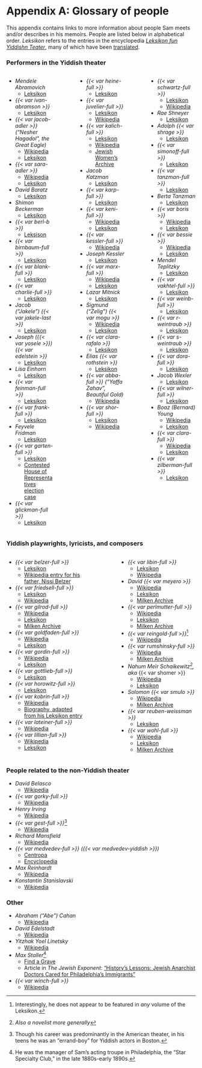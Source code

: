# Appendix A: Glossary of people {.unnumbered}

This appendix contains links to more information about people Sam meets and/or describes in his memoirs.
People are listed below in alphabetical order.
_Leksikon_ refers to the entries in the encyclopedia [_Leksikon fun Yiddishn Teater_](https://en.wikipedia.org/wiki/Leksikon_fun_yidishn_teater), many of which have been [translated](https://www.museumoffamilyhistory.com/yt/lex-biography.htm).

### Performers in the Yiddish theater

:::: {.columns}

::: {.column width="30%"}


- _Mendele Abramovich_
  - [Leksikon](https://www.museumoffamilyhistory.com/yt/lex/A/abramovich-max.htm)
- _{{< var ivan-abramson >}}_
  - [Leksikon](https://www.museumoffamilyhistory.com/yt/lex/A/abramson-ivan.htm)
- _{{< var jacob-adler >}} ("Nesher Hagadol", the Great Eagle)_
  - [Wikipedia](https://en.wikipedia.org/wiki/Jacob_Pavlovich_Adler)
  - [Leksikon](https://www.museumoffamilyhistory.com/yt/lex/A/adler-jacob-p.htm)
- _{{< var sara-adler >}}_
  - [Wikipedia](https://en.wikipedia.org/wiki/Sara_Adler)
  - [Leksikon](https://www.museumoffamilyhistory.com/yt/lex/A/adler-sarah.htm)
- _David Baratz_
  - [Leksikon](https://www.museumoffamilyhistory.com/yt/lex/B/baratz-david.htm)
- _Shimon Beckerman_
  - [Leksikon](https://www.museumoffamilyhistory.com/yt/lex/B/bekerman-simeon.htm)
- _{{< var berl-b >}}_
  - [Leksison](https://www.museumoffamilyhistory.com/yt/lex/B/bernstein-berl.htm)
- _{{< var birnbaum-full >}}_
  - [Leksikon](https://www.museumoffamilyhistory.com/yt/lex/B/birnbaum-louis.htm)
- _{{< var blank-full >}}_
  - [Leksikon](https://www.museumoffamilyhistory.com/yt/lex/B/blank-leon.htm)
- _{{< var charlie-full >}}_
  - [Leksikon](https://www.museumoffamilyhistory.com/yt/lex/C/cohan-charlie.htm)
- _Jacob ("Jakele") {{< var jakele-last >}}_
  - [Leksikon](https://www.museumoffamilyhistory.com/yt/lex/C/cone-jacob.htm)
- _Joseph ({{< var yosele >}}) {{< var edelstein >}}_
  - [Leksikon](https://www.museumoffamilyhistory.com/yt/lex/E/edelstein-joseph.htm)
- _Lisa Einhorn_
  - [Leksikon](https://www.museumoffamilyhistory.com/yt/lex/E/einhorn-lisa.htm)
- _{{< var feinman-full >}}_
  - [Leksikon](https://www.museumoffamilyhistory.com/yt/lex/F/feinman-sigmund.htm)
- _{{< var frank-full >}}_
  - [Leksikon](https://www.museumoffamilyhistory.com/yt/lex/F/frank-jacob.htm)
- _Feyvele Fridman_
  - [Leksikon](https://www.museumoffamilyhistory.com/yt/lex/F/fridman-feyvele.htm)
- _{{< var garten-full >}}_
  - [Leksikon](https://www.museumoffamilyhistory.com/yt/lex/G/gartenstein-jacob.htm)
  - [Contested House of Representatives election case](https://www.amazon.com/Contested-Election-Jacob-Gartenstein-Adolph-Sabath/dp/0265117615)
- _{{< var glickman-full >}}_
  - [Leksikon](https://www.museumoffamilyhistory.com/yt/lex/G/glickman-elias.htm)
:::

::: {.column width="5%"}
:::

::: {.column width="30%"}

- _{{< var heine-full >}}_
  - [Leksikon](https://www.museumoffamilyhistory.com/yt/lex/H/heine-chaimovich-morris.htm)
- _{{< var juvelier-full >}}_
  - [Leksikon](https://www.museumoffamilyhistory.com/yt/lex/J/juvelier-kalmen.htm)
  - [Wikipedia](https://en.wikipedia.org/wiki/Kalman_Juvelier)
- _{{< var kalich-full >}}_
  - [Leksikon](https://www.museumoffamilyhistory.com/yt/lex/K/kalich-bertha.htm)
  - [Wikipedia](https://en.wikipedia.org/wiki/Bertha_Kalich)
  - [Jewish Women's Archive](https://jwa.org/encyclopedia/article/kalich-bertha)
- _Jacob Katzman_
  - [Leksikon](https://www.museumoffamilyhistory.com/yt/lex/K/katzman-jacob.htm)
- _{{< var karp-full >}}_
  - [Leksikon](https://www.museumoffamilyhistory.com/yt/lex/K/karp-max.htm)
- _{{< var keni-full >}}_
  - [Wikipedia](https://en.wikipedia.org/wiki/Keni_Liptzin)
  - [Leksikon](https://www.museumoffamilyhistory.com/yt/lex/L/lipzin-keni.htm)
- _{{< var kessler-full >}}_
  - [Wikipedia](https://en.wikipedia.org/wiki/David_Kessler_(actor))
- _Joseph Kessler_
  - [Leksikon](https://www.museumoffamilyhistory.com/yt/lex/K/kessler-joseph.htm)
- _{{< var marx-full >}}_
  - [Wikipedia](https://en.wikipedia.org/wiki/Rudolph_Marks)
  - [Leksikon](https://www.museumoffamilyhistory.com/yt/lex/M/marks-rudolph.htm)
- _Lazar Mitnick_
  - [Leksikon](https://www.museumoffamilyhistory.com/yt/lex/M/mitnick-leiser.htm)
- _Sigmund ("Zelig") {{< var mogu >}}_
  - [Wikipedia](https://en.wikipedia.org/wiki/Sigmund_Mogulesko)
  - [Leksikon](https://www.museumoffamilyhistory.com/yt/lex/M/mogulesko-sigmund.htm)
- _{{< var clara-rafalo >}}_
  - [Leksikon](https://www.museumoffamilyhistory.com/yt/lex/R/rafalo-clara.htm)
- _Elias {{< var rothstein >}}_
  - [Leksikon](https://www.museumoffamilyhistory.com/yt/lex/R/rothstein-elias.htm)
- _{{< var abba-full >}} ("Yaffa Zahav", Beautiful Gold)_
  - [Wikipedia](https://en.wikipedia.org/wiki/Abba_Schoengold)
- _{{< var shor-full >}}_
  - [Leksikon](https://www.museumoffamilyhistory.com/yt/lex/S/schorr-anshel.htm)
  - [Wikipedia](https://en.wikipedia.org/wiki/Anshel_Schorr)

:::

::: {.column width="5%"}
:::

::: {.column width="30%"}

- _{{< var schwartz-full >}}_
  - [Leksikon](https://www.museumoffamilyhistory.com/yt/lex/S/schwartz-maurice.htm)
  - [Wikipedia](https://en.wikipedia.org/wiki/Maurice_Schwartz)
- _Rae Shneyer_
  - [Leksikon](https://www.museumoffamilyhistory.com/yt/lex/S/shneyer-rae.htm)
- _Adolph {{< var shrage >}}_
  - [Leksikon](https://www.museumoffamilyhistory.com/yt/lex/S/shrage-adolph.htm)
- _{{< var simonoff-full >}}_
  - [Leksikon](https://www.museumoffamilyhistory.com/yt/lex/S/simonoff-moshe.htm)
- _{{< var tanzman-full >}}_
  - [Leksikon](https://www.museumoffamilyhistory.com/yt/lex/T/tanzman-avraham-itzhak.htm)
- _Berta Tanzman_
  - [Leksikon](https://www.museumoffamilyhistory.com/yt/lex/T/tanzman-berta.htm)
- _{{< var boris >}}_
  - [Wikipedia](https://en.wikipedia.org/wiki/Boris_Thomashefsky)
  - [Leksikon](https://www.museumoffamilyhistory.com/yt/lex/T/thomashefsky-boris.htm)
- _{{< var bessie >}}_
  - [Wikipedia](https://en.wikipedia.org/wiki/Bessie_Thomashefsky)
  - [Leksikon](https://www.museumoffamilyhistory.com/yt/lex/T/thomashefsky-bessie.htm)
- _Mendel Teplitzky_
  - [Leksikon](https://www.museumoffamilyhistory.com/yt/lex/T/teplitzky-mendel.htm)
- _{{< var vakhtel-full >}}_
  - [Leksikon](https://www.museumoffamilyhistory.com/yt/lex/V/vakhtel-yosef.htm)
- _{{< var weinb-full >}}_
  - [Leksikon](https://www.museumoffamilyhistory.com/yt/lex/W/weinblatt-israel.htm)
- _{{< var r-weintraub >}}_
  - [Leksikon](https://www.museumoffamilyhistory.com/yt/lex/W/weintraub-rebecca.htm)
- _{{< var s-weintraub >}}_
  - [Leksikon](https://www.museumoffamilyhistory.com/yt/lex/W/weintraub-sigmund.htm)
- _{{< var dora-full >}}_
  - [Leksikon](https://www.museumoffamilyhistory.com/yt/lex/W/weissman-dora.htm)
- _Jacob Wexler_
  - [Leksikon](https://www.museumoffamilyhistory.com/yt/lex/W/wexler-jacob.htm)
- _{{< var wilner-full >}}_
  - [Leksikon](https://www.museumoffamilyhistory.com/yt/lex/W/wilner-max-r.htm)
- _Boaz (Bernard) Young_
  - [Wikipedia](https://en.wikipedia.org/wiki/Boaz_Young)
  - [Leksikon](https://www.museumoffamilyhistory.com/yt/lex/Y/young-bernard.htm)
- _{{< var clara-full >}}_
  - [Wikipedia](https://en.wikipedia.org/wiki/Clara_Young_(Yiddish_theater))
  - [Leksikon](https://www.museumoffamilyhistory.com/yt/lex/Y/young-clara.htm)
- _{{< var zilberman-full >}}_
  - [Leksikon](https://www.museumoffamilyhistory.com/yt/lex/Z/zilberman-moshe.htm)

:::

::::


### Yiddish playwrights, lyricists, and composers

:::: {.columns}

::: {.column width="40%"}


- _{{< var belzer-full >}}_
  - [Leksikon](https://www.museumoffamilyhistory.com/yt/lex/B/belzer-yudl.htm)
  - [Wikipedia entry for his father, Nissi Belzer](https://en.wikipedia.org/wiki/Nissan_Spivak)
- _{{< var friedsell-full >}}_
  - [Leksikon](https://www.museumoffamilyhistory.com/yt/lex/F/friedsell-louis.htm)
  - [Wikipedia](https://en.wikipedia.org/wiki/Louis_Friedsell)
- _{{< var gilrod-full >}}_
  - [Wikipedia](https://www.google.com/url?q=https://en.wikipedia.org/wiki/Louis_Gilrod)
  - [Leksikon](https://www.museumoffamilyhistory.com/yt/lex/G/gilrod-louie.htm)
  - [Milken Archive](https://www.milkenarchive.org/artists/view/louis-gilrod)
- _{{< var goldfaden-full >}}_
  - [Wikipedia](href="https://en.wikipedia.org/wiki/Abraham_Goldfaden)
  - [Leksikon](https://www.museumoffamilyhistory.com/yt/lex/G/goldfaden-abraham.htm)
- _{{< var gordin-full >}}_
  - [Wikipedia](https://en.wikipedia.org/wiki/Jacob_Gordin)
  - [Leksikon](https://www.museumoffamilyhistory.com/yt/lex/G/gordin-jacob.htm)
- _{{< var gottlieb-full >}}_
  - [Leksikon](https://www.museumoffamilyhistory.com/yt/lex/G/gottlieb-leon.htm)
- _{{< var horowitz-full >}}_
  - [Leksikon](https://www.museumoffamilyhistory.com/yt/lex/H/horowitz-halevy-moshe-ish.htm)
- _{{< var kobrin-full >}}_
  - [Wikipedia](https://en.wikipedia.org/wiki/Leon_Kobrin)
  - [Biography, adapted from his Leksikon entry](https://congressforjewishculture.org/people/1471/Kobrin,%20Leon%20(March%2015,%201872–March%2031,%201946))
- _{{< var lateiner-full >}}_
  - [Wikipedia](https://en.wikipedia.org/wiki/Joseph_Lateiner)
- _{{< var lillian-full >}}_
  - [Wikipedia](https://www.google.com/url?q=https://en.wikipedia.org/wiki/Isidore_Lillian)
  - [Leksikon](https://www.museumoffamilyhistory.com/yt/lex/L/lillian-isidore.htm)


:::

::: {.column width="10%"}

:::

::: {.column width="40%"}

- _{{< var libin-full >}}_
  - [Leksikon](https://www.museumoffamilyhistory.com/yt/lex/L/libin-z.htm)
  - [Wikipedia](https://en.wikipedia.org/wiki/Zalmon_Libin)
- _David {{< var meyero >}}_
  - [Wikipedia](https://en.wikipedia.org/wiki/David_Meyerowitz)
  - [Leksikon](https://www.museumoffamilyhistory.com/yt/lex/M/meyerowitz-david.htm)
  - [Milken Archive](https://www.milkenarchive.org/artists/view/david-meyerowitz)
- _{{< var perlmutter-full >}}_
  - [Wikipedia](https://en.wikipedia.org/wiki/Arnold_Perlmutter)
  - [Leksikon](https://www.museumoffamilyhistory.com/yt/lex/P/perlmutter-arnold.htm)
  - [Milken Archive](https://www.milkenarchive.org/artists/view/arnold-perlmutter)
- _{{< var reingold-full >}}_^[Interestingly, he does not appear to be featured in _any_ volume of the Leksikon.]
  - [Wikipedia](https://en.wikipedia.org/wiki/Isaac_Reingold)
- _{{< var rumshinsky-full >}}_
  - [Wikipedia](https://en.wikipedia.org/wiki/Joseph_Rumshinsky)
  - [Milken Archive](https://www.milkenarchive.org/artists/view/joseph-rumshinsky)
- _Nahum Meïr Schaikewitz^[_Also a novelist more generally_], aka_ {{< var shomer >}}
  - [Wikipedia](https://en.wikipedia.org/wiki/Nahum_Meir_Schaikewitz)
  - [Leksikon](https://www.museumoffamilyhistory.com/yt/lex/S/shomer-abraham.htm)
- _Solomon {{< var smulo >}}_
  - [Wikipedia](https://en.wikipedia.org/wiki/Solomon_Smulewitz)
  - [Milken Archive](https://www.milkenarchive.org/artists/view/solomon-smulevitz)
- _{{< var reuben-weissman >}}_
  - [Leksikon](https://www.museumoffamilyhistory.com/yt/lex/W/weissman-reuben.htm)
- _{{< var wohl-full >}}_
  - [Wikipedia](https://en.wikipedia.org/wiki/Herman_Wohl)
  - [Leksikon](https://www.museumoffamilyhistory.com/yt/lex/W/wohl-herman.htm)
  - [Milken Archive](https://www.milkenarchive.org/artists/view/herman-wohl)

:::

:::


### People related to the non-Yiddish theater

- _David Belasco_
  - [Wikipedia](https://en.wikipedia.org/wiki/David_Belasco)
- _{{< var gorky-full >}}_
  - [Wikipedia](https://en.wikipedia.org/wiki/Maxim_Gorky)
- _Henry Irving_
  - [Wikipedia](https://en.wikipedia.org/wiki/Henry_Irving)
- _{{< var gest-full >}}_^[Though his career was predominantly in the American theater, in his teens he was an "errand-boy" for Yiddish actors in Boston.]
  - [Wikipedia](https://en.wikipedia.org/wiki/Morris_Gest)
- _Richard Mansfield_
  - [Wikipedia](https://en.wikipedia.org/wiki/Richard_Mansfield)
- _{{< var medvedev-full >}} ({{< var medvedev-yiddish >}})_
  - [Centropa](https://www.centropa.org/en/photo/mikhail-efimovich-medvedev-meer-haimovich-bernshtein-stage)
  - [Encyclopedia](https://www.encyclopedia.com/religion/encyclopedias-almanacs-transcripts-and-maps/medvedev-mikhail)
- _Max Reinhardt_
  - [Wikipedia](https://en.wikipedia.org/wiki/Max_Reinhardt)
- _Konstantin Stanislavski_
  - [Wikipedia](https://en.wikipedia.org/wiki/Konstantin_Stanislavski)

### Other

- _Abraham ("Abe") Cahan_
  - [Wikipedia](https://en.wikipedia.org/wiki/Abraham_Cahan)
- _David Edelstadt_
  - [Wikipedia](https://en.wikipedia.org/wiki/David_Edelstadt)
- _Yitzhak Yoel Linetsky_
  - [Wikipedia](https://en.wikipedia.org/wiki/Yitzkhok_Yoel_Linetzky)
- _Max Staller_^[He was the manager of Sam's acting troupe in Philadelphia, the "Star Specialty Club," in the late 1880s-early 1890s.]
  - [Find a Grave](https://www.findagrave.com/memorial/33506807/max-staller)
  - Article in _The Jewish Exponent_: ["History's Lessons: Jewish Anarchist Doctors Cared for Philadelphia's Immigrants"](https://www.jewishexponent.com/historys-lessons-jewish-anarchist-doctors-cared-for-philadelphias-immigrants/)
- _{{< var winch-full >}}_
  - [Wikipedia](https://en.wikipedia.org/wiki/Morris_Winchevsky)
